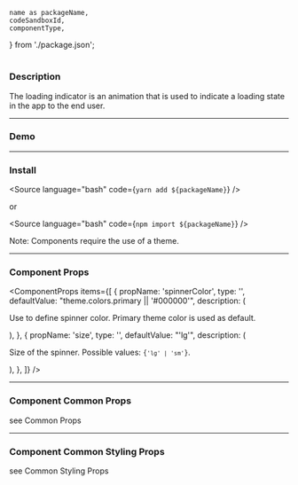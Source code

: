 <!---

React Components Blocks: https://github.com/storybookjs/storybook/blob/master/addons/docs/docs/docspage.md#slot-values

CSF Stories with arbitrary MDX: https://github.com/storybookjs/storybook/blob/master/addons/docs/docs/recipes.md#csf-stories-with-arbitrary-mdx

Note that in contrast to other examples, the MDX file suffix is .mdx rather than .stories.mdx. This key difference means that the file will be loaded with the default MDX loader rather than Storybook's CSF loader, which has several implications:

You shouldn't provide a Meta declaration.
You can refer to existing stories (i.e. <Story id="...">) but cannot define new stories (i.e. <Story name="...">).
The documentation gets exported as the default export (MDX default) rather than as a parameter hanging off the default export (CSF).

-->


	name as packageName,
	codeSandboxId,
	componentType,
} from './package.json';

<h1 style={{ marginBottom: '50px', textTransform: 'capitalize' }}>
	<ComponentTitle packageName={packageName} componentType={componentType} />
</h1>

<PackageLinks packageName={packageName} componentType={componentType} />

### Description

The loading indicator is an animation that is used to indicate a loading state in the app to the end user.

---

### Demo

<Demo id={codeSandboxId} title={packageName} />

---

### Install

<Source language="bash" code={`yarn add ${packageName}`} />

or

<Source language="bash" code={`npm import ${packageName}`} />

Note: Components require the use of a <LinkTo kind="locuslabs-ui-components-themes--page">theme</LinkTo>.

---

### Component Props

<ComponentProps
	items={[
		{
			propName: 'spinnerColor',
			type: '<string>',
			defaultValue: "theme.colors.primary || '#000000'",
			description: (
				<p>
					Use to define spinner color. Primary theme color is used as default.
				</p>
			),
		},
		{
			propName: 'size',
			type: '<string>',
			defaultValue: "'lg'",
			description: (
				<p>
					Size of the spinner. Possible values: <code>{`'lg' | 'sm'`}</code>.
				</p>
			),
		},
	]}
/>

---

### Component Common Props

<ComponentCommonProps />

see <LinkTo kind="locuslabs-ui-components-common-props-common-styling-props--page#common-props">
Common Props</LinkTo>

---

### Component Common Styling Props

<ComponentStylingProps />

see <LinkTo kind="locuslabs-ui-components-common-props-common-styling-props--page#common-styling-props">Common Styling Props</LinkTo>
